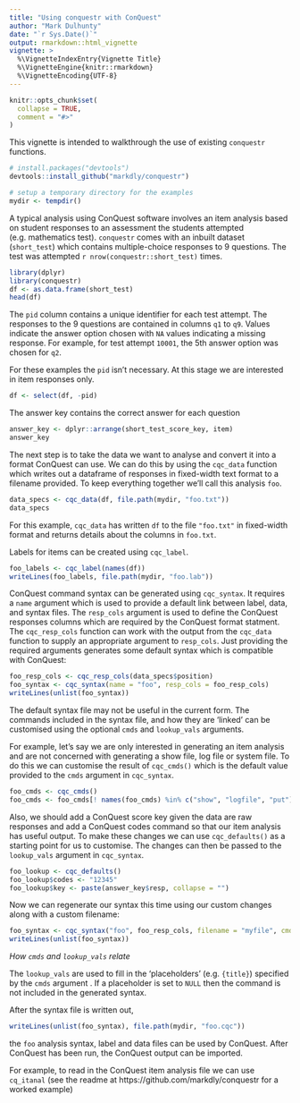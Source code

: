 ```yaml
---
title: "Using conquestr with ConQuest"
author: "Mark Dulhunty"
date: "`r Sys.Date()`"
output: rmarkdown::html_vignette
vignette: >
  %\VignetteIndexEntry{Vignette Title}
  %\VignetteEngine{knitr::rmarkdown}
  %\VignetteEncoding{UTF-8}
---
```


```r
knitr::opts_chunk$set(
  collapse = TRUE,
  comment = "#>"
)
```

This vignette is intended to walkthrough the use of existing `conquestr` functions.

```r
# install.packages("devtools")
devtools::install_github("markdly/conquestr")
```

```r
# setup a temporary directory for the examples
mydir <- tempdir()
```


A typical analysis using ConQuest software involves an item analysis based on student responses to an assessment the students attempted (e.g. mathematics test). `conquestr` comes with an inbuilt dataset (`short_test`) which contains multiple-choice responses to 9 questions. The test was attempted `r nrow(conquestr::short_test)` times. 

```r
library(dplyr)
library(conquestr)
df <- as.data.frame(short_test)
head(df)
```

The `pid` column contains a unique identifier for each test attempt. The responses to the 9 questions are contained in columns `q1` to `q9`. Values indicate the answer option chosen with `NA` values indicating a missing response. For example, for test attempt `10001`, the 5th answer option was chosen for `q2`.

For these examples the `pid` isn't necessary. At this stage we are interested in item responses only.

```r
df <- select(df, -pid)
```

The answer key contains the correct answer for each question

```r
answer_key <- dplyr::arrange(short_test_score_key, item)
answer_key
```

The next step is to take the data we want to analyse and convert it into a format ConQuest can use. We can do this by using the `cqc_data` function which writes out a dataframe of responses in fixed-width text format to a filename provided. To keep everything together we'll call this analysis `foo`.

```r
data_specs <- cqc_data(df, file.path(mydir, "foo.txt"))
data_specs
```

For this example, `cqc_data` has written `df` to the file `"foo.txt"` in fixed-width format and returns details about the columns in `foo.txt`. 

Labels for items can be created using `cqc_label`.

```r
foo_labels <- cqc_label(names(df))
writeLines(foo_labels, file.path(mydir, "foo.lab")) 
```

ConQuest command syntax can be generated using `cqc_syntax`. It requires a `name` argument which is used to provide a default link between label, data, and syntax files. The `resp_cols` argument is used to define the ConQuest responses columns which are required by the ConQuest format statment. The `cqc_resp_cols` function can work with the output from the `cqc_data` function to supply an appropriate argument to `resp_cols`. Just providing the required arguments generates some default syntax which is compatible with ConQuest:

```r
foo_resp_cols <- cqc_resp_cols(data_specs$position)
foo_syntax <- cqc_syntax(name = "foo", resp_cols = foo_resp_cols)
writeLines(unlist(foo_syntax))
```

The default syntax file may not be useful in the current form. The commands included in the syntax file, and how they are 'linked' can be customised using the optional `cmds` and `lookup_vals` arguments.

For example, let's say we are only interested in generating an item analysis and are not concerned with generating a show file, log file or system file. To do this we can customise the result of `cqc_cmds()` which is the default value provided to the `cmds` argument in `cqc_syntax`.

```r
foo_cmds <- cqc_cmds() 
foo_cmds <- foo_cmds[! names(foo_cmds) %in% c("show", "logfile", "put")]
```

Also, we should add a ConQuest score key given the data are raw responses and add a ConQuest codes command so that our item analysis has useful output. To make these changes we can use `cqc_defaults()` as a starting point for us to customise. The changes can then be passed to the `lookup_vals` argument in `cqc_syntax`.  

```r
foo_lookup <- cqc_defaults()
foo_lookup$codes <- "12345"
foo_lookup$key <- paste(answer_key$resp, collapse = "")
```

Now we can regenerate our syntax this time using our custom changes along with a custom filename:

```r
foo_syntax <- cqc_syntax("foo", foo_resp_cols, filename = "myfile", cmds = foo_cmds, lookup_vals = foo_lookup)
writeLines(unlist(foo_syntax)) 
```

*How `cmds` and `lookup_vals` relate*

The `lookup_vals` are used to fill in the 'placeholders' (e.g. `{title}`) specified by the `cmds` argument . If a placeholder is set to `NULL` then the command is not included in the generated syntax. 

After the syntax file is written out,

```r
writeLines(unlist(foo_syntax), file.path(mydir, "foo.cqc")) 
```

the `foo` analysis syntax, label and data files can be used by ConQuest. After ConQuest has been run, the ConQuest output can be imported.

For example, to read in the ConQuest item analysis file we can use `cq_itanal` (see the readme at https://github.com/markdly/conquestr for a worked example)

